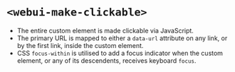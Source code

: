 
<Meta of={WebUIMakeClickable} />

# `<webui-make-clickable>`
- The entire custom element is made clickable via JavaScript.
- The primary URL is mapped to either a `data-url` attribute on any link, or by the first link, inside the custom element.
- CSS `focus-within` is utilised to add a focus indicator when the custom element, or any of its descendents, receives keyboard `focus`.

<Canvas of={WebUIMakeClickable.WebUIMakeClickable} />
